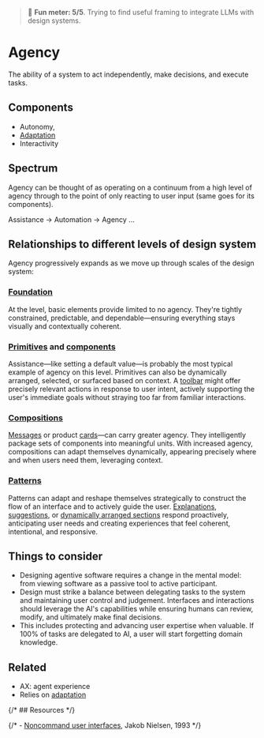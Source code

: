 
<Meta title="Foundations/Agency" />

> 🤯 **Fun meter: 5/5**. Trying to find useful framing to integrate LLMs with design systems.

# Agency

The ability of a system to act independently, make decisions, and execute tasks.

## Components

 - Autonomy,
 - [Adaptation](../?path=/docs/foundations-adaptation--docs)
 - Interactivity

## Spectrum

Agency can be thought of as operating on a continuum from a high level of agency through to the point of only reacting to user input (same goes for its components).

Assistance → Automation → Agency
...

## Relationships to different levels of design system

Agency progressively expands as we move up through scales of the design system:

### [Foundation](../?path=/docs/foundations-overview--docs)

At the  level, basic elements provide limited to no agency.
They're tightly constrained, predictable, and dependable—ensuring everything stays
visually and contextually coherent.

### [Primitives](../?path=/docs/primitives-overview--docs) and [components](../?path=/docs/components-overview--docs)

Assistance—like setting a default value—is probably the most typical example of agency on this level.
Primitives can also be dynamically arranged, selected, or surfaced based on context.
A [toolbar](../?path=/docs/components-toolbar--docs) might offer precisely relevant actions in response to user intent,
actively supporting the user's immediate goals without straying too far from familiar interactions.

### [Compositions](../?path=/docs/compositions-overview--docs)
[Messages](../?path=/docs/compositions-messaging--docs) or product [cards](../?path=/docs/compositions-card--docs)—can carry greater agency.
They intelligently package sets of components into meaningful units. With increased agency, compositions can adapt themselves dynamically,
appearing precisely where and when users need them, leveraging context.

### [Patterns](../?path=/docs/patterns-overview--docs)
Patterns can adapt and reshape themselves strategically to construct the flow of
an interface and to actively guide the user. [Explanations](../?path=/docs/patterns-explanation--docs), [suggestions](../?path=/docs/patterns-suggestion--docs), or [dynamically
arranged sections](../?path=/docs/patterns-interaction-focus-and-context--docs) respond proactively, anticipating user needs and creating experiences that feel
coherent, intentional, and responsive.

## Things to consider

- Designing agentive software requires a change in the mental model: from viewing software as a passive tool to active participant.
- Design must strike a balance between delegating tasks to the system and maintaining user control and judgement. Interfaces and interactions should leverage the AI's capabilities while ensuring humans can review, modify, and ultimately make final decisions.
- This includes protecting and advancing user expertise when valuable. If 100% of tasks are delegated to AI, a user will start forgetting domain knowledge.

## Related

- AX: agent experience
- Relies on [adaptation](../?path=/docs/foundations-adaptation--docs)

{/* ## Resources */}

{/* - [Noncommand user interfaces](https://www.nngroup.com/articles/noncommand/), Jakob Nielsen, 1993 */}

